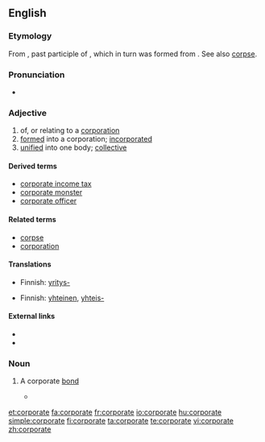 ==English==

===Etymology===
From {{etyl|la}} {{term|corporatus}}, past participle of {{term|corporare||to make into a body}}, which in turn was formed from {{term|corpus||body}}.  See also [[corpse]].

===Pronunciation===
* {{audio|en-uk-corporate.ogg|Audio (UK)}}

===Adjective===
{{en-adj|-}}

# of, or relating to a [[corporation]]
# [[formed]] into a corporation; [[incorporated]]
# [[unified]] into one body; [[collective]]

====Derived terms====
* [[corporate income tax]]
* [[corporate monster]]
* [[corporate officer]]

====Related terms====
* [[corpse]]
* [[corporation]]

====Translations====
{{trans-top|of, or relating to a corporation}}
* Finnish: [[yritys-]]
{{trans-mid}}
{{trans-bottom}}

{{trans-top|formed into a corporation; incorporated}}
{{trans-mid}}
{{trans-bottom}}

{{trans-top|unified into one body; collective}}
* Finnish: [[yhteinen]], [[yhteis-]]
{{trans-mid}}
{{trans-bottom}}

====External links====
* {{R:Webster 1913}}
* {{R:Century 1911}}

===Noun===
{{en-noun}}

# {{finance}} A corporate [[bond]]
#*{{quote-news|2009|January 11|Robert D. Hershey Jr.|Look Past 2008 Stars for Gains in Bonds|New York Times|url=
|passage=So-called junk '''corporates''' and emerging-market debt remain generally out of favor. }}

[[et:corporate]]
[[fa:corporate]]
[[fr:corporate]]
[[io:corporate]]
[[hu:corporate]]
[[simple:corporate]]
[[fi:corporate]]
[[ta:corporate]]
[[te:corporate]]
[[vi:corporate]]
[[zh:corporate]]